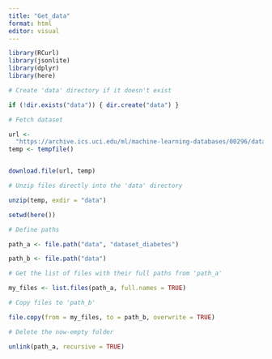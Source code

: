 ```yaml
---
title: "Get_data"
format: html
editor: visual
---
```


```r
library(RCurl) 
library(jsonlite) 
library(dplyr) 
library(here)

# Create 'data' directory if it doesn't exist

if (!dir.exists("data")) { dir.create("data") }

# Fetch dataset

url <- 
  "https://archive.ics.uci.edu/ml/machine-learning-databases/00296/dataset_diabetes.zip"
temp <- tempfile()


download.file(url, temp)

# Unzip files directly into the 'data' directory

unzip(temp, exdir = "data")

setwd(here())

# Define paths

path_a <- file.path("data", "dataset_diabetes")

path_b <- file.path("data")

# Get the list of files with their full paths from 'path_a'

my_files <- list.files(path_a, full.names = TRUE)

# Copy files to 'path_b'

file.copy(from = my_files, to = path_b, overwrite = TRUE)

# Delete the now-empty folder

unlink(path_a, recursive = TRUE)
```
